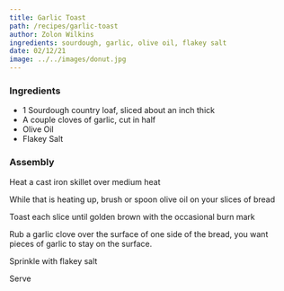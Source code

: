 ```yaml
---
title: Garlic Toast
path: /recipes/garlic-toast
author: Zolon Wilkins
ingredients: sourdough, garlic, olive oil, flakey salt
date: 02/12/21
image: ../../images/donut.jpg
---
```


### Ingredients

- 1 Sourdough country loaf, sliced about an inch thick
- A couple cloves of garlic, cut in half
- Olive Oil
- Flakey Salt

### Assembly

Heat a cast iron skillet over medium heat

While that is heating up, brush or spoon olive oil on your slices of bread

Toast each slice until golden brown with the occasional burn mark

Rub a garlic clove over the surface of one side of the bread, you want pieces of garlic to stay on the surface.

Sprinkle with flakey salt

Serve
